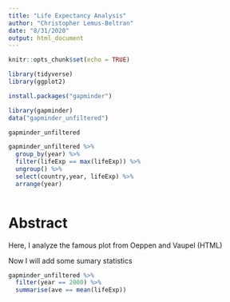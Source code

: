 ```yaml
---
title: "Life Expectancy Analysis"
author: "Christopher Lemus-Beltran"
date: "8/31/2020"
output: html_document
---
```


```r
knitr::opts_chunk$set(echo = TRUE)

library(tidyverse)
library(ggplot2)

install.packages("gapminder")

library(gapminder)
data("gapminder_unfiltered")
```


```r
gapminder_unfiltered

gapminder_unfiltered %>%
  group_by(year) %>%
  filter(lifeExp == max(lifeExp)) %>%
  ungroup() %>%
  select(country,year, lifeExp) %>%
  arrange(year)



```

# Abstract 

Here, I analyze the famous plot from Oeppen and Vaupel (HTML)

Now I will add some sumary statistics

```r
gapminder_unfiltered %>% 
  filter(year == 2000) %>%
  summarise(ave == mean(lifeExp))




```


